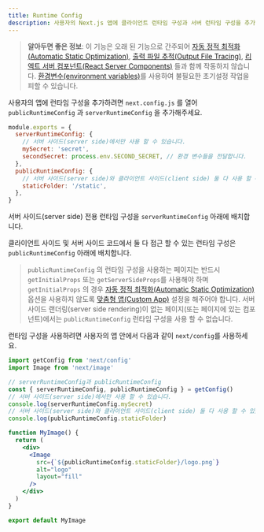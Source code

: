 ```yaml
---
title: Runtime Config
description: 사용자의 Next.js 앱에 클라이언트 런타임 구성과 서버 런타임 구성을 추가하세요.
---
```


> **알아두면 좋은 정보**: 이 기능은 오래 된 기능으로 간주되어 [자동 정적 최적화(Automatic Static Optimization)](<(/docs/pages/building-your-application/rendering/automatic-static-optimization)>), [출력 파일 추적(Output File Tracing)](/docs/pages/api-reference/next-config-js/output#automatically-copying-traced-files), [리엑트 서버 컴포넌트(React Server Components)](<(/docs/getting-started/react-essentials#server-components)>) 들과 함께 작동하지 않습니다. [환경변수(environment variables)](/docs/pages/building-your-application/configuring/environment-variables)를 사용하여 불필요한 초기설정 작업을 피할 수 있습니다.

사용자의 앱에 런타임 구성을 추가하려면 `next.config.js` 를 열어
`publicRuntimeConfig` 과 `serverRuntimeConfig` 을 추가해주세요.

```js filename="next.config.js"
module.exports = {
  serverRuntimeConfig: {
    // 서버 사이드(server side)에서만 사용 할 수 있습니다.
    mySecret: 'secret',
    secondSecret: process.env.SECOND_SECRET, // 환경 변수들을 전달합니다.
  },
  publicRuntimeConfig: {
    // 서버 사이드(server side)와 클라이언트 사이드(client side) 둘 다 사용 할 수 있습니다.
    staticFolder: '/static',
  },
}
```

서버 사이드(server side) 전용 런타임 구성을 `serverRuntimeConfig` 아래에 배치합니다.

클라이언트 사이드 및 서버 사이드 코드에서 둘 다 접근 할 수 있는 런타임 구성은 `publicRuntimeConfig` 아래에 배치합니다.

> `publicRuntimeConfig` 의 런타임 구성을 사용하는 페이지는 반드시 `getInitialProps` 또는 `getServerSideProps`를 사용해야 하며 `getInitialProps` 의 경우 [자동 정적 최적화(Automatic Static Optimization)](<(/docs/pages/building-your-application/rendering/automatic-static-optimization)>) 옵션을 사용하지 않도록 [맞춤형 앱(Custom App)](/docs/pages/building-your-application/routing/custom-app) 설정을 해주어야 합니다. 서버 사이드 랜더링(server side rendering)이 없는 페이지(또는 페이지에 있는 컴포넌트)에서는 `publicRuntimeConfig` 런타임 구성을 사용 할 수 없습니다.

런타임 구성을 사용하려면 사용자의 앱 안에서 다음과 같이 `next/config`를 사용하세요.

```jsx
import getConfig from 'next/config'
import Image from 'next/image'

// serverRuntimeConfig과 publicRuntimeConfig
const { serverRuntimeConfig, publicRuntimeConfig } = getConfig()
// 서버 사이드(server side)에서만 사용 할 수 있습니다.
console.log(serverRuntimeConfig.mySecret)
// 서버 사이드(server side)와 클라이언트 사이드(client side) 둘 다 사용 할 수 있습니다.
console.log(publicRuntimeConfig.staticFolder)

function MyImage() {
  return (
    <div>
      <Image
        src={`${publicRuntimeConfig.staticFolder}/logo.png`}
        alt="logo"
        layout="fill"
      />
    </div>
  )
}

export default MyImage
```
